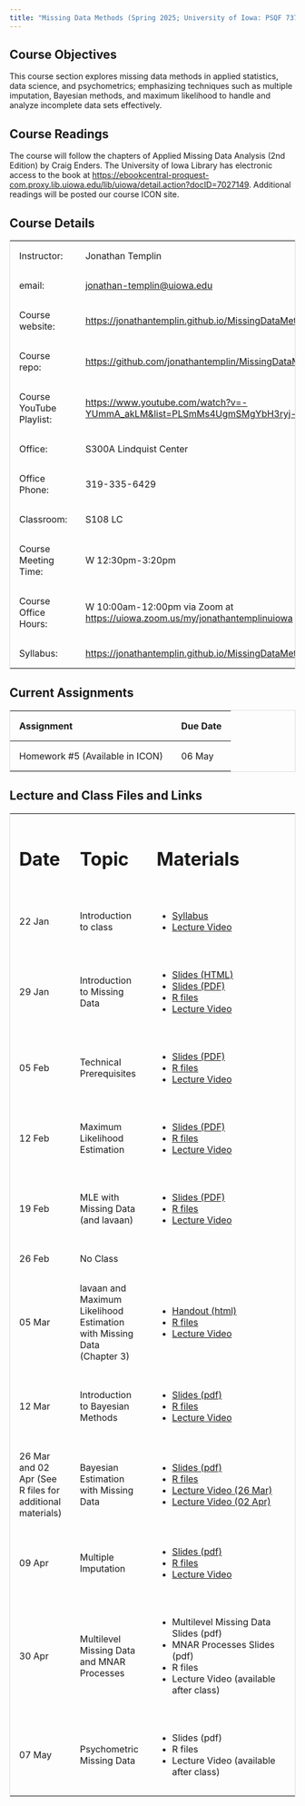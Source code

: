 ```yaml
---
title: "Missing Data Methods (Spring 2025; University of Iowa: PSQF 7375)"
---
```


## Course Objectives

This course section explores missing data methods in applied statistics, data science, and psychometrics; emphasizing techniques such as multiple imputation, Bayesian methods, and maximum likelihood to handle and analyze incomplete data sets effectively.

## Course Readings

The course will follow the chapters of Applied Missing Data Analysis (2nd Edition) by Craig Enders. The University of Iowa Library has electronic access to the book at <https://ebookcentral-proquest-com.proxy.lib.uiowa.edu/lib/uiowa/detail.action?docID=7027149>. Additional readings will be posted our course ICON site.

## Course Details

|  |  |
|----|----|
| Instructor: | Jonathan Templin |
| email: | [jonathan-templin\@uiowa.edu](mailto:jonathan-templin@uiowa.edu) |
| Course website: | <https://jonathantemplin.github.io/MissingDataMethods2025/> |
| Course repo: | <https://github.com/jonathantemplin/MissingDataMethods2025> |
| Course YouTube Playlist: | <https://www.youtube.com/watch?v=-YUmmA_akLM&list=PLSmMs4UgmSMgYbH3ryj-BTk7F7WWbgWPO> |
| Office: | S300A Lindquist Center |
| Office Phone: | 319-335-6429 |
| Classroom: | S108 LC |
| Course Meeting Time: | W 12:30pm-3:20pm |
| Course Office Hours: | W 10:00am-12:00pm via Zoom at <https://uiowa.zoom.us/my/jonathantemplinuiowa> |
| Syllabus: | <https://jonathantemplin.github.io/MissingDataMethods2025/s25mdm_syllabus.html> |

## Current Assignments

| Assignment                      | Due Date |
|---------------------------------|----------|
| Homework #5 (Available in ICON) | 06 May   |

## Lecture and Class Files and Links

```{=html}
<style>
table {
  border-collapse: collapse;
  width: 100%;
  border: 1px solid #ddd;
}

th, td {
  text-align: left;
  padding: 16px;
}
</style>
```

+----------------------------------------------------------+------------------------------------------------------------------------+------------------------------------------------------------------------------------------------------------------------------------------------------------------------------+
| # Date                                                   | # Topic                                                                | # Materials                                                                                                                                                                  |
+----------------------------------------------------------+------------------------------------------------------------------------+------------------------------------------------------------------------------------------------------------------------------------------------------------------------------+
| 22 Jan                                                   | Introduction to class                                                  | -   [Syllabus](https://jonathantemplin.github.io/MissingDataMethods2025/s25mdm_syllabus.html)                                                                                |
|                                                          |                                                                        | -   [Lecture Video](https://www.youtube.com/watch?v=-YUmmA_akLM&list=PLSmMs4UgmSMgYbH3ryj-BTk7F7WWbgWPO)                                                                     |
+----------------------------------------------------------+------------------------------------------------------------------------+------------------------------------------------------------------------------------------------------------------------------------------------------------------------------+
| 29 Jan                                                   | Introduction to Missing Data                                           | -   [Slides (HTML)](https://jonathantemplin.github.io/MissingDataMethods2025/_lectures/01_Introduction_to_Missing_Data/01_Introduction_Missing_Data_S2025.html#/title-slide) |
|                                                          |                                                                        | -   [Slides (PDF)](https://jonathantemplin.github.io/MissingDataMethods2025/_lectures/01_Introduction_to_Missing_Data/01_Introduction_Missing_Data_S2025.pdf)                |
|                                                          |                                                                        | -   [R files](https://github.com/jonathantemplin/MissingDataMethods2025/tree/main/_lectures/01_Introduction_to_Missing_Data)                                                 |
|                                                          |                                                                        | -   [Lecture Video](https://youtu.be/UbO_SZXaTcg)                                                                                                                            |
+----------------------------------------------------------+------------------------------------------------------------------------+------------------------------------------------------------------------------------------------------------------------------------------------------------------------------+
| 05 Feb                                                   | Technical Prerequisites                                                | -   [Slides (PDF)](https://jonathantemplin.github.io/MissingDataMethods2025/_lectures/02_Technical_Prerequisites/02_Technical_Prerequisites_S2025.pdf)                       |
|                                                          |                                                                        | -   [R files](https://github.com/jonathantemplin/MissingDataMethods2025/tree/main/_lectures/02_Technical_Prerequisites)                                                      |
|                                                          |                                                                        | -   [Lecture Video](https://youtu.be/LVLebx5hweI)                                                                                                                            |
+----------------------------------------------------------+------------------------------------------------------------------------+------------------------------------------------------------------------------------------------------------------------------------------------------------------------------+
| 12 Feb                                                   | Maximum Likelihood Estimation                                          | -   [Slides (PDF)](https://jonathantemplin.github.io/MissingDataMethods2025/_lectures/03_Maximum_Likelihood_Estimation/03_Maximum_Likelihood_Estimation_S2025.pdf)           |
|                                                          |                                                                        | -   [R files](https://github.com/jonathantemplin/MissingDataMethods2025/tree/main/_lectures/03_Maximum_Likelihood_Estimation)                                                |
|                                                          |                                                                        | -   [Lecture Video](https://youtu.be/e4iMA0XB9qw)                                                                                                                            |
+----------------------------------------------------------+------------------------------------------------------------------------+------------------------------------------------------------------------------------------------------------------------------------------------------------------------------+
| 19 Feb                                                   | MLE with Missing Data (and lavaan)                                     | -   [Slides (PDF)](https://jonathantemplin.github.io/MissingDataMethods2025/_lectures/04_lavaan_and_Missing_Data_Using_MLEs/04_lavaan_and_Missing_Data_Using_MLE_S2025.pdf)  |
|                                                          |                                                                        | -   [R files](https://github.com/jonathantemplin/MissingDataMethods2025/tree/main/_lectures/04_lavaan_and_Missing_Data_Using_MLEs)                                           |
|                                                          |                                                                        | -   [Lecture Video](https://youtu.be/e4iMA0XB9qw)                                                                                                                            |
+----------------------------------------------------------+------------------------------------------------------------------------+------------------------------------------------------------------------------------------------------------------------------------------------------------------------------+
| 26 Feb                                                   | No Class                                                               |                                                                                                                                                                              |
+----------------------------------------------------------+------------------------------------------------------------------------+------------------------------------------------------------------------------------------------------------------------------------------------------------------------------+
| 05 Mar                                                   | lavaan and Maximum Likelihood Estimation with Missing Data (Chapter 3) | -   [Handout (html)](https://jonathantemplin.github.io/MissingDataMethods2025/_lectures/05_Missing_Data_with_MLEs/05_MLE_with_Missing_Data.html)                             |
|                                                          |                                                                        | -   [R files](https://github.com/jonathantemplin/MissingDataMethods2025/tree/main/_lectures/05_Missing_Data_with_MLEs)                                                       |
|                                                          |                                                                        | -   [Lecture Video](https://youtu.be/o8G5bN-6QSg)                                                                                                                            |
+----------------------------------------------------------+------------------------------------------------------------------------+------------------------------------------------------------------------------------------------------------------------------------------------------------------------------+
| 12 Mar                                                   | Introduction to Bayesian Methods                                       | -   [Slides (pdf)](https://jonathantemplin.github.io/MissingDataMethods2025/_lectures/06_Bayesian_Estimation/06_Introduction_to_Bayesian.pdf)                                |
|                                                          |                                                                        | -   [R files](https://github.com/jonathantemplin/MissingDataMethods2025/tree/main/_lectures/06_Bayesian_Estimation)                                                          |
|                                                          |                                                                        | -   [Lecture Video](https://youtu.be/Su9LCvlAa7E)                                                                                                                            |
+----------------------------------------------------------+------------------------------------------------------------------------+------------------------------------------------------------------------------------------------------------------------------------------------------------------------------+
| 26 Mar and 02 Apr (See R files for additional materials) | Bayesian Estimation with Missing Data                                  | -   [Slides (pdf)](https://jonathantemplin.github.io/MissingDataMethods2025/_lectures/07_Missing_Data_with_Bayeisan/07_Bayesian_with_Missing_data.html)                      |
|                                                          |                                                                        | -   [R files](https://github.com/jonathantemplin/MissingDataMethods2025/tree/main/_lectures/07_Missing_Data_with_Bayeisan)                                                   |
|                                                          |                                                                        | -   [Lecture Video (26 Mar)](https://youtu.be/Asj2vD8C130)                                                                                                                   |
|                                                          |                                                                        | -   [Lecture Video (02 Apr)](https://youtu.be/k4rbJqrN6Ms)                                                                                                                   |
+----------------------------------------------------------+------------------------------------------------------------------------+------------------------------------------------------------------------------------------------------------------------------------------------------------------------------+
| 09 Apr                                                   | Multiple Imputation                                                    | -   [Slides (pdf)](https://jonathantemplin.github.io/MissingDataMethods2025/_lectures/08_Multiple_Imputation/08_Multiple_Imputation.html)                                    |
|                                                          |                                                                        | -   [R files](https://github.com/jonathantemplin/MissingDataMethods2025/tree/main/_lectures/08_Multiple_Imputation)                                                          |
|                                                          |                                                                        | -   [Lecture Video](https://youtu.be/d6KvuYFV5xc)                                                                                                                            |
+----------------------------------------------------------+------------------------------------------------------------------------+------------------------------------------------------------------------------------------------------------------------------------------------------------------------------+
| 30 Apr                                                   | Multilevel Missing Data and MNAR Processes                             | -   Multilevel Missing Data Slides (pdf)                                                                                                                                     |
|                                                          |                                                                        | -   MNAR Processes Slides (pdf)                                                                                                                                              |
|                                                          |                                                                        | -   R files                                                                                                                                                                  |
|                                                          |                                                                        | -   Lecture Video (available after class)                                                                                                                                    |
+----------------------------------------------------------+------------------------------------------------------------------------+------------------------------------------------------------------------------------------------------------------------------------------------------------------------------+
| 07 May                                                   | Psychometric Missing Data                                              | -   Slides (pdf)                                                                                                                                                             |
|                                                          |                                                                        | -   R files                                                                                                                                                                  |
|                                                          |                                                                        | -   Lecture Video (available after class)                                                                                                                                    |
+----------------------------------------------------------+------------------------------------------------------------------------+------------------------------------------------------------------------------------------------------------------------------------------------------------------------------+

